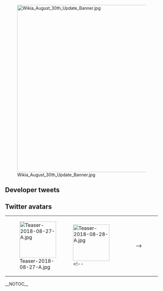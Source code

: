 <div style="float:right">{{Edit|Partials/Updates/2018 August 30th}}</div>

[[File:Wikia_August_30th_Update_Banner.jpg|center|550px|frameless|link=]]

{{:Partials/Updates/2018_August_30th/Content|thread=true}}
{{clear}}
==Developer tweets==
{{MultiTweet
|MultiTweetID = preUpdate
|color = #ace
|title = Pre Update

|link01 = https://twitter.com/KanColle_STAFF/status/1033886029797711872
|JP01 = 今週後半以降に、月次作戦【七月作戦】結果情報を「艦これ」ゲーム画面下【情報】でお知らせする予定です。また、月次作戦トップランカー提督に贈るささやかな武勲褒賞も同日以降に順次配信してまいります。※同月次作戦武勲褒賞は、【初秋イベ】投入新艦娘関連装備の先行実装を含む予定です。
|EN01 = During the later half of this week, the July Monthly Ranking Operation's Results will be displayed under the KanColle Game Screen on the "Information" section.
Also the Monthly Operation Top Ranking Admirals will receive a minor Monthly Ranking Reward in the same day.
※The Monthly Ranking Operation Reward will be a Pre-released Content related to a certain "New Ship Girl" scheduled for release during this "Early Autumn Event".
|TL01 = [[User:Shinhwalee|Shinhwalee]]

|link02 = https://twitter.com/KanColle_STAFF/status/1033887424550555648
|JP02 = 今週後半以降にお知らせ予定の月次作戦【七月作戦】結果情報＆ささやかな武勲褒賞には、新しく【キリ番】なども投入予定です！トップランカー提督を目指したけど無理じゃーという提督の皆さん、ほんの少しだけ…お楽しみに！
|EN02 = During the later half of this week of which the July Monthly Ranking Operation's results and the distribution of the Small Rewards, we will be implementing a new Ranking Class known as "Kiri-Ban"!
For Admirals who tried to reach for the Top Rankings but thought "I can't make it", please look forward to it!
|TL02 = [[User:Shinhwalee|Shinhwalee]]

|link03 = https://twitter.com/KanColle_STAFF/status/1034971353512693760
|JP03 = 本日夜以降に、月次作戦【七月作戦】結果情報を「艦これ」ゲーム画面下【情報】でお知らせできる予定です。また、月次作戦トップランカー提督に贈るささやかな武勲褒賞も本日夜以降に順次配信してまいります。※同月次作戦武勲褒賞には【初秋イベ】投入新艦娘関連装備の先行実装も含まれます。
|EN03 = After tonight, the Results of the July Ranking Operation will be displayed under 'Information' below the KanColle Game Screen.
We will also be distributing a Small Reward for the Monthly Top Ranking Admirals by order.
※ The Monthly Ranking Rewards will include the Pre-release of an Equipment related to a New Ship Girl scheduled to be released this "Early Autumn Event".
|TL03 = [[User:Shinhwalee|Shinhwalee]]

|link04 = https://twitter.com/KanColle_STAFF/status/1034974073191784449
|JP04 = 七月作戦結果情報は、同作戦時点の所属サーバ群で案内されます(武勲褒賞は、現所属サーバで受領できます)。
また、本第二期以降発表の人事考課は、これまでの500位以内の他に
●キリ番特務艦隊群
●艦隊名&コメント選抜遊撃部隊群
も新設され、主力艦隊第三群と同様の武勲褒賞を受領できます。
|EN04 = The July Monthly Ranking Operations' Result Information will be displayed under the Servers of which the players were stationed in at the time.
(The Ranking Reward will be given under the player's current server)
Also starting from Phase 2, aside from the Normal Rankings of Top 500, 
*Kiri-Ban Special Fleet 
*Fleet Name, Comment Selected Strike Force 
will be available, where you will be able to receive the same Rewards as the 3rd Main Fleet. 
|TL04 = [[User:Shinhwalee|Shinhwalee]]

|link05 = https://twitter.com/KanColle_STAFF/status/1034975223651565568
|JP05 = 【キリ番特務艦隊群】と共に第二期から新設される【艦隊名&コメント選抜遊撃部隊群】は、惜しくもランカーを逃した提督の中からランダムで母集団を抽出、さらに「わびさびがある」「ほっこりする」「謎の魅力がある」等を感じた艦隊名またはコメントから選抜された各サーバ群の遊撃部隊です！
|EN05 = The "Selected Fleet Name & Comment Strike Force" which is introduced along with the "Kiri-Ban Special Fleet" starting from Phase 2 will be based from Admirals who were unfortunately unable to reach the Top Rankings. and will be selected as a group randomly, based on the additional quota of their Fleet Name, or their Profile Comment showing "Quite Refined despite Minor", "has quite the pride",  "Has a strange charm", of which they will be specially selected as each respective Servers' Strike Force!
|TL05 = [[User:Shinhwalee|Shinhwalee]]

|link06 = https://twitter.com/KanColle_STAFF/status/1034977932467363843
|JP06 = 今回に関しては、各コメントは今月のある時点のもので抽出しています。現在遂行中の【八月作戦】からは月次作戦最終日時点の艦隊名＆コメントより抽出する予定です。また、各母集団抽出は、サーバ群毎に惜しくもトップランカーを逃した提督より実施予定です。どうぞご了承ください。
|EN06 = The Profile Comments were selected from a certain time priorly this month.
During the currently running August Monthly Ranking Operation, we will be selecting from the Fleet Names & Profile Names during the Final Time Frame of the Monthly Ranking.
Also, the selection of the group for each respective servers will be selected in priority from the Admirals who were unfortunate to be unable to make into the Top Rankings by slight margin.
We thank you for your understanding.
|TL06 = [[User:Shinhwalee|Shinhwalee]]

}}
==Twitter avatars==
{| class="wikitable"
| style="width:120px;" | [[File:Teaser-2018-08-27-A.jpg‎|120px]]
| style="width:120px;" | [[File:Teaser-2018-08-28-A.jpg‎|120px]]
<!--
| style="width:120px;" | 
| style="width:120px;" |
-->
|}
__NOTOC__